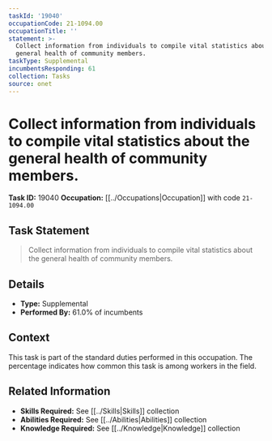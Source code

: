 ```yaml
---
taskId: '19040'
occupationCode: 21-1094.00
occupationTitle: ''
statement: >-
  Collect information from individuals to compile vital statistics about the
  general health of community members.
taskType: Supplemental
incumbentsResponding: 61
collection: Tasks
source: onet
---
```

# Collect information from individuals to compile vital statistics about the general health of community members.

**Task ID:** 19040
**Occupation:** [[../Occupations|Occupation]] with code `21-1094.00`

## Task Statement

> Collect information from individuals to compile vital statistics about the general health of community members.

## Details

- **Type:** Supplemental
- **Performed By:** 61.0% of incumbents

## Context

This task is part of the standard duties performed in this occupation. The percentage indicates how common this task is among workers in the field.

## Related Information

- **Skills Required:** See [[../Skills|Skills]] collection
- **Abilities Required:** See [[../Abilities|Abilities]] collection
- **Knowledge Required:** See [[../Knowledge|Knowledge]] collection
